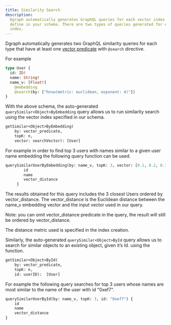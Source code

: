 ```yaml
---
title: Similarity Search
description:
  Dgraph automatically generates GraphQL queries for each vector index that you
  define in your schema. There are two types of queries generated for each
  index.
---
```



<DgraphWIP />

Dgraph automatically generates two GraphQL similarity queries for each type that
have at least one [vector predicate](/dgraph/graphql/schema/types#vectors) with
`@search` directive.

For example

```graphql
type User {
  id: ID!
  name: String!
  name_v: [Float!]
    @embedding
    @search(by: ["hnsw(metric: euclidean, exponent: 4)"])
}
```

With the above schema, the auto-generated `querySimilar<Object>ByEmbedding`
query allows us to run similarity search using the vector index specified in our
schema.

```graphql
getSimilar<Object>ByEmbedding(
    by: vector_predicate,
    topK: n,
    vector: searchVector): [User]
```

For example in order to find top 3 users with names similar to a given user name
embedding the following query function can be used.

```graphql
querySimilarUserByEmbedding(by: name_v, topK: 3, vector: [0.1, 0.2, 0.3, 0.4, 0.5]) {
        id
        name
        vector_distance
     }
```

The results obtained for this query includes the 3 closest Users ordered by
vector_distance. The vector_distance is the Euclidean distance between the
name_v embedding vector and the input vector used in our query.

Note: you can omit vector_distance predicate in the query, the result will still
be ordered by vector_distance.

The distance metric used is specified in the index creation.

Similarly, the auto-generated `querySimilar<Object>ById` query allows us to
search for similar objects to an existing object, given it’s Id. using the
function.

```graphql
getSimilar<Object>ById(
    by: vector_predicate,
    topK: n,
    id: userID):  [User]
```

For example the following query searches for top 3 users whose names are most
similar to the name of the user with id "0xef7".

```graphql
querySimilarUserById(by: name_v, topK: 3, id: "0xef7") {
    id
    name
    vector_distance
}
```
